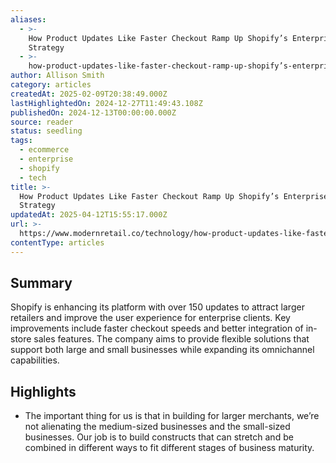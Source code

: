 ```yaml
---
aliases:
  - >-
    How Product Updates Like Faster Checkout Ramp Up Shopify’s Enterprise Growth
    Strategy
  - >-
    how-product-updates-like-faster-checkout-ramp-up-shopify’s-enterprise-growth-strategy
author: Allison Smith
category: articles
createdAt: 2025-02-09T20:38:49.000Z
lastHighlightedOn: 2024-12-27T11:49:43.108Z
publishedOn: 2024-12-13T00:00:00.000Z
source: reader
status: seedling
tags:
  - ecommerce
  - enterprise
  - shopify
  - tech
title: >-
  How Product Updates Like Faster Checkout Ramp Up Shopify’s Enterprise Growth
  Strategy
updatedAt: 2025-04-12T15:55:17.000Z
url: >-
  https://www.modernretail.co/technology/how-product-updates-like-faster-checkout-ramp-up-shopifys-enterprise-growth-strategy/?__readwiseLocation=
contentType: articles
---
```

## Summary

Shopify is enhancing its platform with over 150 updates to attract larger retailers and improve the user experience for enterprise clients. Key improvements include faster checkout speeds and better integration of in-store sales features. The company aims to provide flexible solutions that support both large and small businesses while expanding its omnichannel capabilities.

## Highlights

- The important thing for us is that in building for larger merchants, we’re not alienating the medium-sized businesses and the small-sized businesses. Our job is to build constructs that can stretch and be combined in different ways to fit different stages of business maturity.
